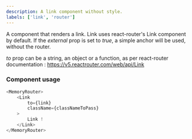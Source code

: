```yaml
---
description: A link component without style.
labels: ['link', 'router']
---
```



A component that renders a link. Link uses react-router's Link component by default. If the _external_ prop is set to _true_, a simple anchor will be used, without the router.

_to_ prop can be a string, an object or a function, as per react-router documentation : https://v5.reactrouter.com/web/api/Link

### Component usage
```js
<MemoryRouter>
    <Link 
        to={link}
        className={classNameToPass}
    >
        Link !
    </Link>
</MemoryRouter>
```